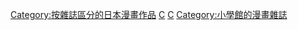 [[Category:按雜誌區分的日本漫畫作品|Category:按雜誌區分的日本漫畫作品]][[Category:臺灣漫畫雜誌|C]]
[[Category:香港漫畫雜誌|C]]
[[Category:小學館的漫畫雜誌|Category:小學館的漫畫雜誌]]